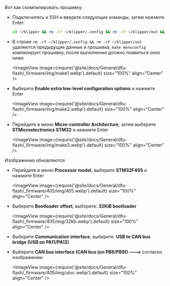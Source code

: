 Вот как скомпилировать прошивку:
* Подключитесь к SSH и введите следующие команды, затем нажмите Enter:

    ```bash
    cd ~/klipper && rm -rf ~/klipper/.config && rm -rf ~/klipper/out && make menuconfig
    ```

* В строке `rm -rf ~/klipper/.config && rm -rf ~/klipper/out` удаляются предыдущие данные и прошивка, `make menuconfig` компилирует прошивку, после выполнения должно появиться окно ниже

    <ImageView image={require('@site/docs/General/dfu-flash/_firmware/img/make1.webp').default} size="100%" align="Center" />

* Выберите **Enable extra low-level configuration options** и нажмите Enter

    <ImageView image={require('@site/docs/General/dfu-flash/_firmware/img/make2.webp').default} size="100%" align="Center" />

* Перейдите в меню **Micro-controller Architecture**, затем выберите **STMicroelectronics STM32** и нажмите Enter

    <ImageView image={require('@site/docs/General/dfu-flash/_firmware/img/make3.webp').default} size="100%" align="Center" />

Изображения обновляются
* Перейдите в меню **Processor model**, выберите **STM32F405** и нажмите Enter

    <ImageView image={require('@site/docs/General/dfu-flash/_firmware/405/img/405.webp').default} size="100%" align="Center" />

* Выберите **Bootloader offset**, выберите: **32KiB bootloader**

    <ImageView image={require('@site/docs/General/dfu-flash/_firmware/405/img/32kb.webp').default} size="100%" align="Center" />

* Выберите **Communication interface**, выберите: **USB to CAN bus bridge (USB on PA11/PA12)**
* Выберите **CAN bus interface (CAN bus (on PB8/PB9)) --->** согласно изображению

    <ImageView image={require('@site/docs/General/dfu-flash/_firmware/405/img/utoc.webp').default} size="100%" align="Center" />